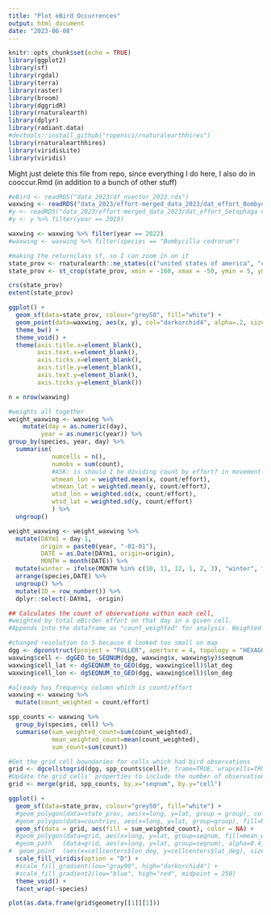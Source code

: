 ```yaml
---
title: "Plot eBird Occurrences"
output: html_document
date: "2023-06-08"
---
```


```r
knitr::opts_chunk$set(echo = TRUE)
library(ggplot2)
library(sf)
library(rgdal)
library(terra)
library(raster)
library(broom)
library(dggridR)
library(rnaturalearth)
library(dplyr)
library(radiant.data)
#devtools::install_github("ropensci/rnaturalearthhires")
library(rnaturalearthhires)
library(viridisLite)
library(viridis) 
```

Might just delete this file from repo, since everything I do here, I also do in cooccur.Rmd (in addition to a bunch of other stuff)

```r
#eBird <- readRDS("data_2023/df_nvector_2023.rds")
waxwing <- readRDS("data_2023/effort-merged_data_2023/dat_effort_Bombycilla cedrorum.rds")
#y <- readRDS("data_2023/effort-merged_data_2023/dat_effort_Setophaga coronata.rds")
#y <- y %>% filter(year == 2019)
```

```r
waxwing <- waxwing %>% filter(year == 2022)
#waxwing <- waxwing %>% filter(species == "Bombycilla cedrorum")
```


```r
#making the returnclass sf, so I can zoom in on it 
state_prov <- rnaturalearth::ne_states(c("united states of america", "canada", "mexico", "honduras", "el salvador", "guatemala", "costa rica"), returnclass = "sf")
state_prov <- st_crop(state_prov, xmin = -160, xmax = -50, ymin = 5, ymax = 75)
```


```r
crs(state_prov)
extent(state_prov)
```


```r
ggplot() + 
  geom_sf(data=state_prov, colour="grey50", fill="white") + 
  geom_point(data=waxwing, aes(x, y), col="darkorchid4", alpha=.2, size=.1) + 
  theme_bw() + 
  theme_void() +
  theme(axis.title.x=element_blank(),
        axis.text.x=element_blank(),
        axis.ticks.x=element_blank(),
        axis.title.y=element_blank(),
        axis.text.y=element_blank(),
        axis.ticks.y=element_blank())
```


```r
n = nrow(waxwing)

#weights all together
weight_waxwing <- waxwing %>%
    mutate(day = as.numeric(day),
         year = as.numeric(year)) %>%
group_by(species, year, day) %>%
  summarise(
            numcells = n(), 
            numobs = sum(count),
            #ASK: is should I be dividing count by effort? in movement-ecology-paper.Rmd the var names are count.x and count.y, so I was not sure
            wtmean_lon = weighted.mean(x, count/effort), 
            wtmean_lat = weighted.mean(y, count/effort), 
            wtsd_lon = weighted.sd(x, count/effort),
            wtsd_lat = weighted.sd(y, count/effort) 
            ) %>%
  ungroup()

weight_waxwing <- weight_waxwing %>%
  mutate(DAYm1 = day-1,
         origin = paste0(year, "-01-01"),
         DATE = as.Date(DAYm1, origin=origin), 
         MONTH = month(DATE)) %>%
  mutate(winter = ifelse(MONTH %in% c(10, 11, 12, 1, 2, 3), "winter", "non-winter")) %>%
  arrange(species,DATE) %>%
  ungroup() %>%
  mutate(ID = row_number()) %>%
  dplyr::select(-DAYm1, -origin)

## Calculates the count of observations within each cell, 
#weighted by total eBirder effort on that day in a given cell. 
#Appends into the dataframe as "count_weighted" for analysis. Weighted as the total number of observations of the #target species in a cell divided by the total number of eBirder records in a cell.

#changed resolution to 5 because 6 looked too small on map
dgg <- dgconstruct(project = "FULLER", aperture = 4, topology = "HEXAGON", res = 6)
waxwing$cell <- dgGEO_to_SEQNUM(dgg, waxwing$x, waxwing$y)$seqnum
waxwing$cell_lat <- dgSEQNUM_to_GEO(dgg, waxwing$cell)$lat_deg 
waxwing$cell_lon <- dgSEQNUM_to_GEO(dgg, waxwing$cell)$lon_deg 

#already has frequency column which is count/effort
waxwing <- waxwing %>%
  mutate(count_weighted = count/effort)

spp_counts <- waxwing %>%
  group_by(species, cell) %>% 
  summarise(sum_weighted_count=sum(count_weighted),
            mean_weighted_count=mean(count_weighted),
            sum_count=sum(count))

#Get the grid cell boundaries for cells which had bird observations
grid <- dgcellstogrid(dgg, spp_counts$cell)#, frame=TRUE, wrapcells=TRUE)
#Update the grid cells' properties to include the number of observations in each cell
grid <- merge(grid, spp_counts, by.x="seqnum", by.y="cell")

ggplot() + 
  geom_sf(data=state_prov, colour="grey50", fill="white") + 
  #geom_polygon(data=state_prov, aes(x=long, y=lat, group = group), colour="grey50", fill="white") +
  #geom_polygon(data=countries, aes(x=long, y=lat, group=group), fill=NA, color="black")   +
  geom_sf(data = grid, aes(fill = sum_weighted_count), color = NA) +
  #geom_polygon(data=grid, aes(x=long, y=lat, group=seqnum, fill=mean_weighted_count), size=0.001)    +
  #geom_path   (data=grid, aes(x=long, y=lat, group=seqnum), alpha=0.4, color=NA) +
#  geom_point  (aes(x=cellcenters$lon_deg, y=cellcenters$lat_deg), size=0.5) +
  scale_fill_viridis(option = "D") +
  #scale_fill_gradient(low="gray90", high="darkorchid4") + 
  #scale_fill_gradient2(low="blue", high="red", midpoint = 250) 
  theme_void() + 
  facet_wrap(~species)
```


```r
plot(as.data.frame(grid$geometry[[1]][1]))
```





